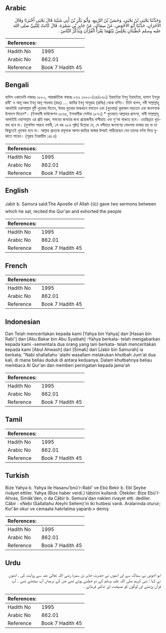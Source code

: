 ## Arabic


<div dir="rtl" lang="ar" style={{fontSize:'larger',backgroundColor:'#f8f9fa',padding:20}}>
وَحَدَّثَنَا يَحْيَى بْنُ يَحْيَى، وَحَسَنُ بْنُ الرَّبِيعِ، وَأَبُو بَكْرِ بْنُ أَبِي شَيْبَةَ قَالَ يَحْيَى أَخْبَرَنَا وَقَالَ الآخَرَانِ، حَدَّثَنَا أَبُو الأَحْوَصِ، عَنْ سِمَاكٍ، عَنْ جَابِرِ بْنِ سَمُرَةَ، قَالَ كَانَتْ لِلنَّبِيِّ صلى الله عليه وسلم خُطْبَتَانِ يَجْلِسُ بَيْنَهُمَا يَقْرَأُ الْقُرْآنَ وَيُذَكِّرُ النَّاسَ ‏.‏
</div>
<div style={{backgroundColor:'#f8f9fa',padding:20, marginBottom: 10}}><table> <thead> <tr> <th>References:</th> <th></th> </tr> </thead> <tbody><tr><td>Hadith No</td><td>1995</td></tr><tr><td>Arabic No</td><td>862.01</td></tr><tr><td>Reference</td><td>Book 7 Hadith 45</td></tr></tbody></table></div>

## Bengali


<div dir="ltr" lang="bn" style={{fontSize:'larger',backgroundColor:'#f8f9fa',padding:20}}>
হাদিস একাডেমি নাম্বারঃ ১৮৮০, আন্তর্জাতিক নাম্বারঃ ৮৬২ ১৮৮০-(৩৪/৮৬২) ইয়াহইয়া ইবনু ইয়াহইয়া, হাসান ইবনুর রাবী' ও আবূ বকর ইবনু আবূ শায়বাহ (রহঃ) .... জাবির ইবনু সামুরাহ (রাযিঃ) থেকে বর্ণিত। তিনি বলেন, নবী সাল্লাল্লাহু আলাইহি ওয়াসাল্লাম দুটি খুতবাহ দিতেন, উভয় খুতবার মাঝখানে বসতেন এবং (খুতবায়) কুরআন পড়তেন এবং জনগণকে উপদেশ দিতেন*। (ইসলামী ফাউন্ডেশন ১৮৬৫, ইসলামীক সেন্টার ১৮৭২) * খুতবাতে আল্লাহর প্রশংসা, নাবী সাল্লাল্লাহু আলাইহি ওয়াসাল্লাম এর প্রতি দরূদ, সমবেত জনতার জন্য প্রয়োজনীয় নাসীহাত এবং দু'আ থাকতে হবে। এতদ্ভিন্নতা খুতবাহ হবে না। (মুসলিম শারহে নবাবী, ১ম খণ্ড ২৮৪ পৃষ্ঠা) উল্লেখ্য যে, যে নসীহাত জনগণের বোধগম্য ভাষায় হয় না তা কিছুতেই খুতবাহ হবে না। আল্লাহ প্রত্যেক রসূলকে আপন জাতির ভাষার উপরই পাঠিয়েছেন যেন তাদের বর্ণনা দিয়ে বুঝাতে পারেন। (সূরাহ ইবরাহীম ১৪ঃ ৪)
</div>
<div style={{backgroundColor:'#f8f9fa',padding:20, marginBottom: 10}}><table> <thead> <tr> <th>References:</th> <th></th> </tr> </thead> <tbody><tr><td>Hadith No</td><td>1995</td></tr><tr><td>Arabic No</td><td>862.01</td></tr><tr><td>Reference</td><td>Book 7 Hadith 45</td></tr></tbody></table></div>

## English


<div dir="ltr" lang="en" style={{fontSize:'larger',backgroundColor:'#f8f9fa',padding:20}}>
Jabir b. Samura said:The Apostle of Allah (ﷺ) gave two sermons between which he sat, recited the Qur'an and exhorted the people
</div>
<div style={{backgroundColor:'#f8f9fa',padding:20, marginBottom: 10}}><table> <thead> <tr> <th>References:</th> <th></th> </tr> </thead> <tbody><tr><td>Hadith No</td><td>1995</td></tr><tr><td>Arabic No</td><td>862.01</td></tr><tr><td>Reference</td><td>Book 7 Hadith 45</td></tr></tbody></table></div>

## French


<div dir="ltr" lang="fr" style={{fontSize:'larger',backgroundColor:'#f8f9fa',padding:20}}>

</div>
<div style={{backgroundColor:'#f8f9fa',padding:20, marginBottom: 10}}><table> <thead> <tr> <th>References:</th> <th></th> </tr> </thead> <tbody><tr><td>Hadith No</td><td>1995</td></tr><tr><td>Arabic No</td><td>862.01</td></tr><tr><td>Reference</td><td>Book 7 Hadith 45</td></tr></tbody></table></div>

## Indonesian


<div dir="ltr" lang="id" style={{fontSize:'larger',backgroundColor:'#f8f9fa',padding:20}}>
Dan Telah menceritakan kepada kami [Yahya bin Yahya] dan [Hasan bin Rabi'] dan [Abu Bakar bin Abu Syaibah] -Yahya berkata- telah mengabarkan kepada kami -sementara dua orang yang lain berkata- telah menceritakan kepada kami [Abul Ahwash] dari [Simak] dari [Jabir bin Samurah] ia berkata; "Nabi shallallahu 'alaihi wasallam melakukan khutbah Jum'at dua kali, di mana beliau duduk di antara keduanya. Dalam khutbahnya beliau membaca Al Qur'an dan memberi peringatan kepada jama'ah
</div>
<div style={{backgroundColor:'#f8f9fa',padding:20, marginBottom: 10}}><table> <thead> <tr> <th>References:</th> <th></th> </tr> </thead> <tbody><tr><td>Hadith No</td><td>1995</td></tr><tr><td>Arabic No</td><td>862.01</td></tr><tr><td>Reference</td><td>Book 7 Hadith 45</td></tr></tbody></table></div>

## Tamil


<div dir="ltr" lang="ta" style={{fontSize:'larger',backgroundColor:'#f8f9fa',padding:20}}>

</div>
<div style={{backgroundColor:'#f8f9fa',padding:20, marginBottom: 10}}><table> <thead> <tr> <th>References:</th> <th></th> </tr> </thead> <tbody><tr><td>Hadith No</td><td>1995</td></tr><tr><td>Arabic No</td><td>862.01</td></tr><tr><td>Reference</td><td>Book 7 Hadith 45</td></tr></tbody></table></div>

## Turkish


<div dir="ltr" lang="tr" style={{fontSize:'larger',backgroundColor:'#f8f9fa',padding:20}}>
Bize Yahya b. Yahya ile Hasanu'bnü'r-Rabî' ve Ebû Bekir b. Ebî Şeybe rivâyet ettiler. Yahya (Bize haber verdi.) tâbirini kullandı. Ötekiler: Bize Ebû'I-Ahvas, Simâk'den, o da Câbir b. Semura'dan naklen rivayet etti. dediler. Câbir : «Nebi (Sallallahu Aleyhi Sellem)'in iki hutbesi vardı. Aralarında oturur; Kur'ân okur ve cemaata hatırlatma yapardı.» demiş
</div>
<div style={{backgroundColor:'#f8f9fa',padding:20, marginBottom: 10}}><table> <thead> <tr> <th>References:</th> <th></th> </tr> </thead> <tbody><tr><td>Hadith No</td><td>1995</td></tr><tr><td>Arabic No</td><td>862.01</td></tr><tr><td>Reference</td><td>Book 7 Hadith 45</td></tr></tbody></table></div>

## Urdu


<div dir="rtl" lang="ur" style={{fontSize:'larger',backgroundColor:'#f8f9fa',padding:20}}>
ابو احوص نے سماک سے اور انھوں نے حضرت جابر بن سمرۃ رضی اللہ تعالیٰ عنہ سے روایت کی ، انھوں نے کہا : نبی کریم صلی اللہ علیہ وسلم کے دو خطبے ہوتے تھے جن کے درمیان آپ بیٹھتے تھے ۔ آپ قرآن پڑھتے اور لوگوں کو نصیحت اور تذکیر فرماتے ۔
</div>
<div style={{backgroundColor:'#f8f9fa',padding:20, marginBottom: 10}}><table> <thead> <tr> <th>References:</th> <th></th> </tr> </thead> <tbody><tr><td>Hadith No</td><td>1995</td></tr><tr><td>Arabic No</td><td>862.01</td></tr><tr><td>Reference</td><td>Book 7 Hadith 45</td></tr></tbody></table></div>